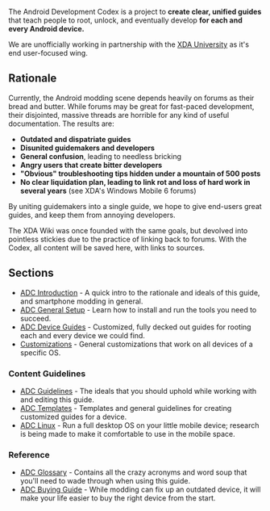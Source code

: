 The Android Development Codex is a project to '''create clear, unified guides''' that teach people to root, unlock, and eventually develop '''for each and every Android device.'''

We are unofficially working in partnership with the [http://xda-university.com XDA University] as it's end user-focused wing.

== Rationale ==

Currently, the Android modding scene depends heavily on forums as their bread and butter. While forums may be great for fast-paced development, their disjointed, massive threads are horrible for any kind of useful documentation. The results are:

* '''Outdated and dispatriate guides'''
* '''Disunited guidemakers and developers'''
* '''General confusion''', leading to needless bricking
* '''Angry users that create bitter developers'''
* '''&quot;Obvious&quot; troubleshooting tips hidden under a mountain of 500 posts'''
* '''No clear liquidation plan, leading to link rot and loss of hard work in several years''' (see XDA's Windows Mobile 6 forums)

By uniting guidemakers into a single guide, we hope to give end-users great guides, and keep them from annoying developers.

The XDA Wiki was once founded with the same goals, but devolved into pointless stickies due to the practice of linking back to forums. With the Codex, all content will be saved here, with links to sources.

== Sections ==

* [[ADC Introduction]] - A quick intro to the rationale and ideals of this guide, and smartphone modding in general.
* [[ADC General Setup]] - Learn how to install and run the tools you need to succeed.
* [[ADC Device Guides]] - Customized, fully decked out guides for rooting each and every device we could find.
* [[ADC General OS Customizations|Customizations]] - General customizations that work on all devices of a specific OS.

=== Content Guidelines ===

* [[General Guidelines|ADC Guidelines]] - The ideals that you should uphold while working with and editing this guide.
* [[ADC Templates]] - Templates and general guidelines for creating customized guides for a device.
* [[ADC Linux]] - Run a full desktop OS on your little mobile device; research is being made to make it comfortable to use in the mobile space.

=== Reference ===

* [[ADC Glossary]] - Contains all the crazy acronyms and word soup that you'll need to wade through when using this guide.
* [[Android Buying Guide for Modders|ADC Buying Guide]] - While modding can fix up an outdated device, it will make your life easier to buy the right device from the start.


